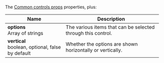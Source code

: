 The [Common controls props](/api#common-controls-props) properties, plus:

| Name                                                | Description                                                               |
| --------------------------------------------------- | ------------------------------------------------------------------------- |
| **options**<br/>Array of strings             | The various items that can be selected through this control. |
| **vertical**<br/>boolean, optional, false by default | Whether the options are shown horizontally or vertically. |               | At which position the timer starts. Can be negative.                      |
